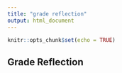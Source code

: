 ```yaml
---
title: "grade reflection"
output: html_document
---
```


```r
knitr::opts_chunk$set(echo = TRUE)
```

## Grade Reflection

